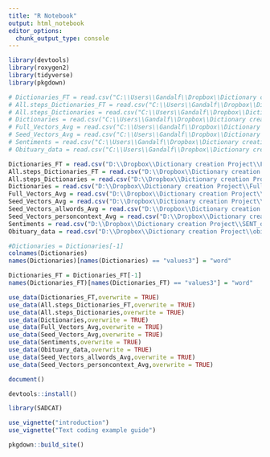 ```yaml
---
title: "R Notebook"
output: html_notebook
editor_options: 
  chunk_output_type: console
---
```


```r
library(devtools)
library(roxygen2)
library(tidyverse)
library(pkgdown)
```

```r
# Dictionaries_FT = read.csv("C:\\Users\\Gandalf\\Dropbox\\Dictionary creation Project\\FULL dictionaries ft shortened 060220.csv", stringsAsFactors = F)
# All.steps_Dictionaries_FT = read.csv("C:\\Users\\Gandalf\\Dropbox\\Dictionary creation Project\\Pre dictionaries ft shortened 060220.csv", stringsAsFactors = F)
# All.steps_Dictionaries = read.csv("C:\\Users\\Gandalf\\Dropbox\\Dictionary creation Project\\Full steps Dictionaries.csv", stringsAsFactors = F) 
# Dictionaries = read.csv("C:\\Users\\Gandalf\\Dropbox\\Dictionary creation Project\\Dictionaries 052920.csv", stringsAsFactors = F) 
# Full_Vectors_Avg = read.csv("C:\\Users\\Gandalf\\Dropbox\\Dictionary creation Project\\Full_Vectors AVG.csv", stringsAsFactors = F)
# Seed_Vectors_Avg = read.csv("C:\\Users\\Gandalf\\Dropbox\\Dictionary creation Project\\Seed_Vectors AVG.csv", stringsAsFactors = F)
# Sentiments = read.csv("C:\\Users\\Gandalf\\Dropbox\\Dictionary creation Project\\SENT_dict.csv")
# Obituary_data = read.csv("C:\\Users\\Gandalf\\Dropbox\\Dictionary creation Project\\obituaries_p.csv")

Dictionaries_FT = read.csv("D:\\Dropbox\\Dictionary creation Project\\FULL dictionaries ft shortened 060220.csv", stringsAsFactors = F)##not updated on 062921 like others
All.steps_Dictionaries_FT = read.csv("D:\\Dropbox\\Dictionary creation Project\\Pre dictionaries ft shortened 060220.csv", stringsAsFactors = F)##not updated on 062921 like others
All.steps_Dictionaries = read.csv("D:\\Dropbox\\Dictionary creation Project\\Full dictionaries 070121 no w2v_glove_SBERT.csv", stringsAsFactors = F) 
Dictionaries = read.csv("D:\\Dropbox\\Dictionary creation Project\\Full Dictionaries preprocessed only 062921 no w2v_glove_SBERT.csv", stringsAsFactors = F) 
Full_Vectors_Avg = read.csv("D:\\Dropbox\\Dictionary creation Project\\Full_Vectors AVG.csv", stringsAsFactors = F) ##not updated on 062921 like others
Seed_Vectors_Avg = read.csv("D:\\Dropbox\\Dictionary creation Project\\Seed vectors Average 070121.csv", stringsAsFactors = F)
Seed_Vectors_allwords_Avg = read.csv("D:\\Dropbox\\Dictionary creation Project\\SeedXallwords vectors 070121.csv", stringsAsFactors = F)
Seed_Vectors_personcontext_Avg = read.csv("D:\\Dropbox\\Dictionary creation Project\\Seed vectors person context Average 070121.csv", stringsAsFactors = F)
Sentiments = read.csv("D:\\Dropbox\\Dictionary creation Project\\SENT_dict.csv")
Obituary_data = read.csv("D:\\Dropbox\\Dictionary creation Project\\obituaries_p.csv")

#Dictionaries = Dictionaries[-1]
colnames(Dictionaries)
names(Dictionaries)[names(Dictionaries) == "values3"] = "word"

Dictionaries_FT = Dictionaries_FT[-1]
names(Dictionaries_FT)[names(Dictionaries_FT) == "values3"] = "word"

use_data(Dictionaries_FT,overwrite = TRUE)
use_data(All.steps_Dictionaries_FT,overwrite = TRUE)
use_data(All.steps_Dictionaries,overwrite = TRUE)
use_data(Dictionaries,overwrite = TRUE)
use_data(Full_Vectors_Avg,overwrite = TRUE)
use_data(Seed_Vectors_Avg,overwrite = TRUE)
use_data(Sentiments,overwrite = TRUE)
use_data(Obituary_data,overwrite = TRUE)
use_data(Seed_Vectors_allwords_Avg,overwrite = TRUE)
use_data(Seed_Vectors_personcontext_Avg,overwrite = TRUE)
```

```r
document()
```

```r
devtools::install()
```

```r
library(SADCAT)
```

```r
use_vignette("introduction")
use_vignette("Text coding example guide")
```

```r
pkgdown::build_site()
```


